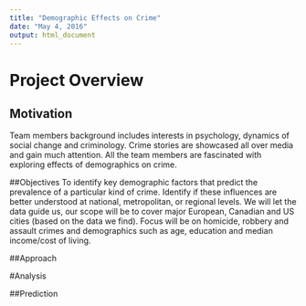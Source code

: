 ```yaml
---
title: "Demographic Effects on Crime"
date: "May 4, 2016"
output: html_document
---
```

 
# Project Overview
## Motivation
Team members background includes interests in psychology, dynamics of social change and criminology. Crime stories are showcased all over media and gain much attention. All the team members are fascinated with exploring effects of demographics on crime.

##Objectives
To identify key demographic factors that predict the prevalence of a particular kind of crime. 
Identify if these influences are better understood at national, metropolitan, or regional levels. We will let the data guide us, our scope will be to cover major European, Canadian and US cities (based on the data we find). 
Focus will be on homicide, robbery and assault crimes and demographics such as age, education and median income/cost of living.


##Approach

#Analysis

##Prediction